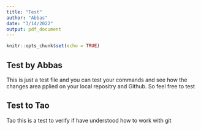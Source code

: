 ```yaml
---
title: "Test"
author: "Abbas"
date: "3/14/2022"
output: pdf_document
---
```


```r
knitr::opts_chunk$set(echo = TRUE)
```

## Test by Abbas
This is just a test file and you can test your commands and see how the changes
area pplied on your local repositry and Github. So feel free to test

## Test to Tao
Tao this is a test to verify if have understood how to work with git